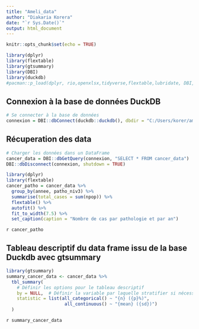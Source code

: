 ```yaml
---
title: "Ameli_data"
author: "Diakaria Korera"
date: "`r Sys.Date()`"
output: html_document
---
```


```r
knitr::opts_chunk$set(echo = TRUE)
```
```r
library(dplyr)
library(flextable)
library(gtsummary)
library(DBI)
library(duckdb)
#pacman::p_load(dplyr, rio,openxlsx,tidyverse,flextable,lubridate, DBI, duckdb,gtsummary)

```

## Connexion à la base de données DuckDB

```r
# Se connecter à la base de données
connexion = DBI::dbConnect(duckdb::duckdb(), dbdir = "C:/Users/korer/ameli_data.duckdb")
```

## Récuperation des data
```r
# Charger les données dans un DataFrame
cancer_data = DBI::dbGetQuery(connexion, "SELECT * FROM cancer_data")
DBI::dbDisconnect(connexion, shutdown = TRUE)
```

```r
library(dplyr)
library(flextable)
cancer_patho = cancer_data %>%
  group_by(annee, patho_niv3) %>%
  summarise(total_cases = sum(npop)) %>% 
  flextable() %>% 
  autofit() %>% 
  fit_to_width(7.5) %>% 
  set_caption(caption = "Nombre de cas par pathologie et par an")

```

`r cancer_patho`

## Tableau descriptif du data frame issu de la base Duckdb avec gtsummary
```r
library(gtsummary)
summary_cancer_data <- cancer_data %>%
  tbl_summary(
    # Définir les options pour le tableau descriptif
    by = NULL,  # Définir la variable par laquelle stratifier si nécessaire
    statistic = list(all_categorical() ~ "{n} ({p}%)",
                      all_continuous() ~ "{mean} ({sd})")
  )

```
`r summary_cancer_data`

